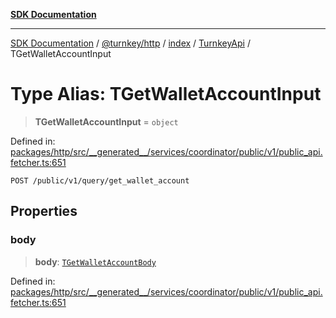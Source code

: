 [**SDK Documentation**](../../../../../../README.mdx)

***

[SDK Documentation](../../../../../../packages.mdx) / [@turnkey/http](../../../../README.mdx) / [index](../../../README.mdx) / [TurnkeyApi](../README.mdx) / TGetWalletAccountInput

# Type Alias: TGetWalletAccountInput

> **TGetWalletAccountInput** = `object`

Defined in: [packages/http/src/\_\_generated\_\_/services/coordinator/public/v1/public\_api.fetcher.ts:651](https://github.com/tkhq/sdk/blob/078f5423e923fbd1d7fd39440402d7f01d09c3d0/packages/http/src/__generated__/services/coordinator/public/v1/public_api.fetcher.ts#L651)

`POST /public/v1/query/get_wallet_account`

## Properties

### body

> **body**: [`TGetWalletAccountBody`](TGetWalletAccountBody.mdx)

Defined in: [packages/http/src/\_\_generated\_\_/services/coordinator/public/v1/public\_api.fetcher.ts:651](https://github.com/tkhq/sdk/blob/078f5423e923fbd1d7fd39440402d7f01d09c3d0/packages/http/src/__generated__/services/coordinator/public/v1/public_api.fetcher.ts#L651)

